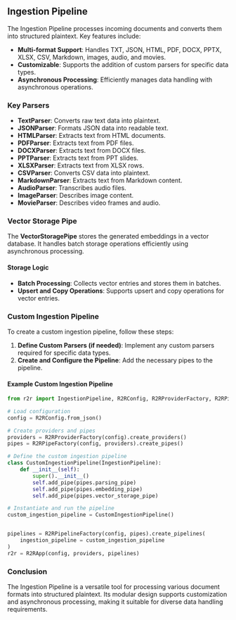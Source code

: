## Ingestion Pipeline

The Ingestion Pipeline processes incoming documents and converts them into structured plaintext. Key features include:

- **Multi-format Support**: Handles TXT, JSON, HTML, PDF, DOCX, PPTX, XLSX, CSV, Markdown, images, audio, and movies.
- **Customizable**: Supports the addition of custom parsers for specific data types.
- **Asynchronous Processing**: Efficiently manages data handling with asynchronous operations.

### Key Parsers

- **TextParser**: Converts raw text data into plaintext.
- **JSONParser**: Formats JSON data into readable text.
- **HTMLParser**: Extracts text from HTML documents.
- **PDFParser**: Extracts text from PDF files.
- **DOCXParser**: Extracts text from DOCX files.
- **PPTParser**: Extracts text from PPT slides.
- **XLSXParser**: Extracts text from XLSX rows.
- **CSVParser**: Converts CSV data into plaintext.
- **MarkdownParser**: Extracts text from Markdown content.
- **AudioParser**: Transcribes audio files.
- **ImageParser**: Describes image content.
- **MovieParser**: Describes video frames and audio.

### Vector Storage Pipe

The **VectorStoragePipe** stores the generated embeddings in a vector database. It handles batch storage operations efficiently using asynchronous processing.

#### Storage Logic

- **Batch Processing**: Collects vector entries and stores them in batches.
- **Upsert and Copy Operations**: Supports upsert and copy operations for vector entries.

### Custom Ingestion Pipeline

To create a custom ingestion pipeline, follow these steps:

1. **Define Custom Parsers (if needed)**: Implement any custom parsers required for specific data types.
2. **Create and Configure the Pipeline**: Add the necessary pipes to the pipeline.

#### Example Custom Ingestion Pipeline

```python copy
from r2r import IngestionPipeline, R2RConfig, R2RProviderFactory, R2RPipeFactory, R2RPipelineFactory

# Load configuration
config = R2RConfig.from_json()

# Create providers and pipes
providers = R2RProviderFactory(config).create_providers()
pipes = R2RPipeFactory(config, providers).create_pipes()

# Define the custom ingestion pipeline
class CustomIngestionPipeline(IngestionPipeline):
    def __init__(self):
        super().__init__()
        self.add_pipe(pipes.parsing_pipe)
        self.add_pipe(pipes.embedding_pipe)
        self.add_pipe(pipes.vector_storage_pipe)

# Instantiate and run the pipeline
custom_ingestion_pipeline = CustomIngestionPipeline()


pipelines = R2RPipelineFactory(config, pipes).create_pipelines(
    ingestion_pipeline = custom_ingestion_pipeline
)
r2r = R2RApp(config, providers, pipelines)
```

### Conclusion

The Ingestion Pipeline is a versatile tool for processing various document formats into structured plaintext. Its modular design supports customization and asynchronous processing, making it suitable for diverse data handling requirements.